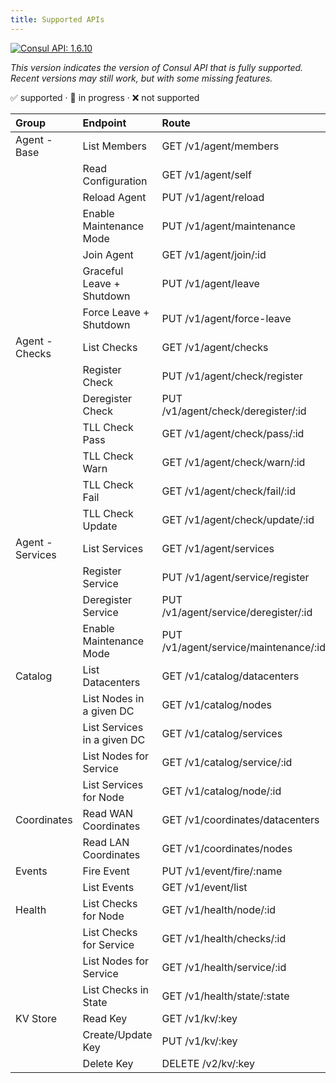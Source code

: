 ```yaml
---
title: Supported APIs
---
```


[![Consul API: 1.6.10](https://img.shields.io/badge/Consul%20API%20version-1.6.10-red)](https://github.com/hashicorp/consul/tree/v1.6.10/api)

*This version indicates the version of Consul API that is fully supported. Recent versions may still work, but with some missing features.*

✅ supported · 🚧 in progress · ❌ not supported

| Group            | Endpoint                    | Route                                 | Status |
|:-----------------|:----------------------------|:--------------------------------------|:------:|
| Agent - Base     | List Members                | GET /v1/agent/members                 |   ✅    |
|                  | Read Configuration          | GET /v1/agent/self                    |   ❌    |
|                  | Reload Agent                | PUT /v1/agent/reload                  |   🚧   |
|                  | Enable Maintenance Mode     | PUT /v1/agent/maintenance             |   ✅    |
|                  | Join Agent                  | GET /v1/agent/join/:id                |   🚧   |
|                  | Graceful Leave + Shutdown   | PUT /v1/agent/leave                   |   ✅    |
|                  | Force Leave + Shutdown      | PUT /v1/agent/force-leave             |   ✅    |
| Agent - Checks   | List Checks                 | GET /v1/agent/checks                  |   ✅    |
|                  | Register Check              | PUT /v1/agent/check/register          |   ✅    |
|                  | Deregister Check            | PUT /v1/agent/check/deregister/:id    |   ✅    |
|                  | TLL Check Pass              | GET /v1/agent/check/pass/:id          |   ✅    |
|                  | TLL Check Warn              | GET /v1/agent/check/warn/:id          |   ✅    |
|                  | TLL Check Fail              | GET /v1/agent/check/fail/:id          |   ✅    |
|                  | TLL Check Update            | GET /v1/agent/check/update/:id        |   ✅    |
| Agent - Services | List Services               | GET /v1/agent/services                |   ✅    |
|                  | Register Service            | PUT /v1/agent/service/register        |   ✅    |
|                  | Deregister Service          | PUT /v1/agent/service/deregister/:id  |   ✅    |
|                  | Enable Maintenance Mode     | PUT /v1/agent/service/maintenance/:id |   ✅    |
| Catalog          | List Datacenters            | GET /v1/catalog/datacenters           |   ✅    |
|                  | List Nodes in a given DC    | GET /v1/catalog/nodes                 |   ✅    |
|                  | List Services in a given DC | GET /v1/catalog/services              |   ✅    |
|                  | List Nodes for Service      | GET /v1/catalog/service/:id           |   ✅    |
|                  | List Services for Node      | GET /v1/catalog/node/:id              |   ✅    |
| Coordinates      | Read WAN Coordinates        | GET /v1/coordinates/datacenters       |   ❌    |
|                  | Read LAN Coordinates        | GET /v1/coordinates/nodes             |   ❌    |
| Events           | Fire Event                  | PUT /v1/event/fire/:name              |   ✅    |
|                  | List Events                 | GET /v1/event/list                    |   ✅    |
| Health           | List Checks for Node        | GET /v1/health/node/:id               |   ✅    |
|                  | List Checks for Service     | GET /v1/health/checks/:id             |   ❌    |
|                  | List Nodes for Service      | GET /v1/health/service/:id            |   ✅    |
|                  | List Checks in State        | GET /v1/health/state/:state           |   ✅    |
| KV Store         | Read Key                    | GET /v1/kv/:key                       |   ✅    |
|                  | Create/Update Key           | PUT /v1/kv/:key                       |   ✅    |
|                  | Delete Key                  | DELETE /v2/kv/:key                    |   ✅    |

